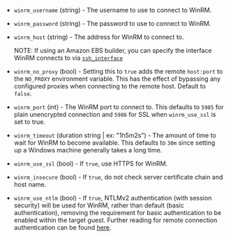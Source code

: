 <!-- Code generated from the comments of the WinRM struct in helper/communicator/config.go; DO NOT EDIT MANUALLY -->

-   `winrm_username` (string) - The username to use to connect to WinRM.
    
-   `winrm_password` (string) - The password to use to connect to WinRM.
    
-   `winrm_host` (string) - The address for WinRM to connect to.
    
    NOTE: If using an Amazon EBS builder, you can specify the interface
    WinRM connects to via
    [`ssh_interface`](/docs/builders/amazon-ebs#ssh_interface)
    
-   `winrm_no_proxy` (bool) - Setting this to `true` adds the remote
    `host:port` to the `NO_PROXY` environment variable. This has the effect of
    bypassing any configured proxies when connecting to the remote host.
    Default to `false`.
    
-   `winrm_port` (int) - The WinRM port to connect to. This defaults to `5985` for plain
    unencrypted connection and `5986` for SSL when `winrm_use_ssl` is set to
    true.
    
-   `winrm_timeout` (duration string | ex: "1h5m2s") - The amount of time to wait for WinRM to become available. This defaults
    to `30m` since setting up a Windows machine generally takes a long time.
    
-   `winrm_use_ssl` (bool) - If `true`, use HTTPS for WinRM.
    
-   `winrm_insecure` (bool) - If `true`, do not check server certificate chain and host name.
    
-   `winrm_use_ntlm` (bool) - If `true`, NTLMv2 authentication (with session security) will be used
    for WinRM, rather than default (basic authentication), removing the
    requirement for basic authentication to be enabled within the target
    guest. Further reading for remote connection authentication can be found
    [here](https://msdn.microsoft.com/en-us/library/aa384295(v=vs.85).aspx).
    